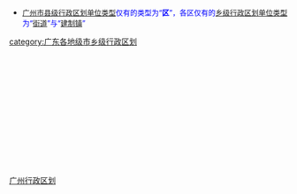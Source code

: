 * <span style="font-size:small; color:#0000FF">[[广州市|广州市]][[县级行政区|县级行政区划单位类型]]仅有的类型为“'''区'''”，各区仅有的[[乡级行政区划|乡级行政区划单位类型]]为“[[街道_(行政区划)|街道]]”与“[[镇|建制镇]]”</span>

[[category:广东各地级市乡级行政区划|category:广东各地级市乡级行政区划]]
[[Category:广州行政区划|]]

<br>{{hideh
|Head = [[广州市|广州]][[:Category:广州市辖区|各区]]所辖[[:Category:广州街道_(行政区划)|街道]]与[[:Category:广州建制镇|镇]]
|FrameStyle   = border:solid 1px #000080;
|HeadStyle    = text-align:center;background:transparent;
|ContentStyle = background: #99CCFF;
}}
{{广州市越秀区行政区划|state =expanded}}<br>
{{广州市荔湾区行政区划|state =expanded}}<br>
{{广州市海珠区行政区划|state =expanded}}<br>
{{广州市天河区行政区划|state =expanded}}<br>
{{广州市白云区行政区划|state =expanded}}<br>
{{广州市黄埔区行政区划|state =expanded}}<br>
{{广州市番禺区行政区划|state =expanded}}<br>
{{广州市花都区行政区划|state =expanded}}<br>
{{广州市南沙区行政区划|state =expanded}}<br>
{{广州市萝岗区行政区划|state =expanded}}<br>
{{广东省增城市行政区划|state =expanded}}<br>
{{广东省从化市行政区划|state =expanded}}
{{hidef}}